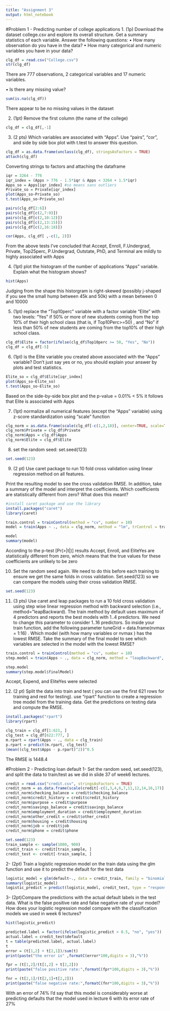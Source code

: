 ```yaml
---
title: "Assignment 3"
output: html_notebook
---
```

#Problem 1 - Predicting number of college applications
1. (1p) Download the dataset college.csv and explore its overall structure. Get a summary statistics of each
variable. Answer the following questions:
• How many observation do you have in the data?
• How many categorical and numeric variables you have in your data?

```r
clg_df = read.csv("College.csv")
str(clg_df)
```

There are 777 observations, 2 categorical variables and 17 numeric variables.

• Is there any missing value?
```r
sum(is.na(clg_df))
```
There appear to be no missing values in the dataset

2. (1pt) Remove the first column (the name of the college)
```r
clg_df = clg_df[,-1]
```

3. (2 pts) Which variables are associated with “Apps”. Use “pairs”, “cor”, and side by side box plot with
t.test to answer this question.

```r
clg_df = as.data.frame(unclass(clg_df), stringsAsFactors = TRUE)
attach(clg_df)
```
Converting strings to factors and attaching the dataframe
```r
iqr = 3264 - 776
iqr_index = (Apps > 776 - 1.5*iqr & Apps < 3264 + 1.5*iqr)
Apps_so = Apps[iqr_index] #so means sans outliers
Private_so = Private[iqr_index]
plot(Apps_so~Private_so)
t.test(Apps_so~Private_so)
```
```r
pairs(clg_df[2:6])
pairs(clg_df[c(2,7:9)])
pairs(clg_df[c(2,10:12)])
pairs(clg_df[c(2,13:15)])
pairs(clg_df[c(2,16:18)])
```

```r
cor(Apps, clg_df[ ,-c(1, 2)])
```

From the above tests I've concluded that Accept, Enroll, F.Undergrad, Private, Top25perc, P.Undergrad, Outstate, PhD, and Terminal are mildly to highly associated with Apps

4. (1pt) plot the histogram of the number of applications “Apps” variable. Explain what the histogram shows?
```r
hist(Apps)
```

Judging from the shape this historgram is right-skewed (possibly j-shaped if you see the small hump between 45k and 50k) with a mean between 0 and 10000

5. (1pt) replace the “Top10perc” variable with a factor variable “Elite” with two levels: “Yes” if 50% or more of new students coming from the top 10% of their high school class (that is, if Top10Perc>=50) , and “No” if less than 50% of new students are coming from the top10% of their high school class.

```r
clg_df$Elite = factor(ifelse(clg_df$Top10perc >= 50, "Yes", "No"))
clg_df = clg_df[-5]
```

6. (1pt) is the Elite variable you created above associated with the “Apps” variable? Don’t just say yes or no, you should explain your answer by plots and test statistics.

```r
Elite_so = clg_df$Elite[iqr_index]
plot(Apps_so~Elite_so)
t.test(Apps_so~Elite_so)
```

Based on the side-by-side box plot and the p-value = 0.01% < 5% it follows that Elite is associated with Apps

7. (1pt) normalize all numerical features (except the “Apps” variable) using z-score standardization using “scale” function
```r
clg_norm = as.data.frame(scale(clg_df[-c(1,2,18)], center=TRUE, scale=TRUE))
clg_norm$Private = clg_df$Private
clg_norm$Apps = clg_df$Apps
clg_norm$Elite = clg_df$Elite
```

8. set the random seed: set.seed(123)
```r
set.seed(123)
```

9. (2 pt) Use caret package to run 10 fold cross validation using linear regression method on all features.

Print the resulting model to see the cross validation RMSE. 
In addition, take a summary of the model and interpret the coefficients. 
Which coefficients are statistically different from zero? What does this meant?
```r
#install caret package and use the library
install.packages("caret")
library(caret)
```
```r
train.control = trainControl(method = "cv", number = 10)
model = train(Apps ~ ., data = clg_norm, method = "lm", trControl = train.control)
```
```r
model
summary(model)
```
According to the p-test [Pr(>|t|)] results Accept, Enroll, and EliteYes are statistically different from zero, which means that the true values for these coefficients are unlikely to be zero

10. Set the random seed again. We need to do this before each training to ensure we get the same folds in cross validation. Set.seed(123) so we can compare the models using their cross validation RMSE.
```r
set.seed(123)
```

11. (3 pts) Use caret and leap packages to run a 10 fold cross validation using step wise linear regression method with backward selection (i.e., method=”leapBackward). The train method by default uses maximum of 4 predictors and reports the best models with 1..4 predictors. We need to change this parameter to consider 1..16 predictors. So inside your train function, add the following parameter tuneGrid = data.frame(nvmax = 1:16) . Which model (with how many variables or nvmax ) has the lowest RMSE. Take the summary of the final model to see which variables are selected in the model with the lowest RMSE?

```r
train.control = trainControl(method = "cv", number = 10)
step.model = train(Apps ~ ., data = clg_norm, method = "leapBackward", trControl = train.control, tuneGrid = data.frame(nvmax = 1:16))
```
```r
step.model
summary(step.model$finalModel)
```
Accept, Expend, and EliteYes were selected

12. (2 pt) Split the data into train and test ( you can use the first 621 rows for training and rest for testing). use
“rpart” function to create a regression tree model from the training data. Get the predictions on testing data
and compute the RMSE.

```r
install.packages("rpart")
library(rpart)
```

```r
clg_train = clg_df[1:621, ]
clg_test = clg_df[622:777, ]
m.rpart = rpart(Apps ~ ., data = clg_train)
p.rpart = predict(m.rpart, clg_test)
(mean((clg_test$Apps - p.rpart)^2))^0.5
```
The RMSE is 1448.4

#Problem 2 - Predicting loan default
1- Set the random seed, set.seed(123), and split the data to train/test as we did in slide 37 of week6
lectures.
```r
credit = read.csv("credit.csv", stringsAsFactors = TRUE)
credit_norm = as.data.frame(scale(credit[-c(1,3,4,6,7,11,12,14,16,17)], center=TRUE, scale=TRUE))
credit_norm$checking_balance = credit$checking_balance
credit_norm$credit_history = credit$credit_history
credit_norm$purpose = credit$purpose
credit_norm$savings_balance = credit$savings_balance
credit_norm$employment_duration = credit$employment_duration
credit_norm$other_credit = credit$other_credit
credit_norm$housing = credit$housing
credit_norm$job = credit$job
credit_norm$phone = credit$phone
```
```r
set.seed(123)
train_sample <- sample(1000, 900)
credit_train <- credit[train_sample, ]
credit_test <- credit[-train_sample, ]
```

2- (2pt) Train a logistic regression model on the train data using the glm function and use it to predict the default for the test data

```r
logistic_model = glm(default~., data = credit_train, family = "binomial")
summary(logistic_model)
logistic_predict = predict(logistic_model, credit_test, type = "response")
```

3- (2pt)Compare the predictions with the actual default labels in the test data. What is the false positive rate and false negative rate of your model? How does your logistic regression model compare with the classification models we used in week 6 lectures?

```r
hist(logistic_predict)
```

```r
predicted.label = factor(ifelse(logistic_predict > 0.5, "no", "yes"))
actual.label = credit_test$default
t = table(predicted.label, actual.label)
t
error = (t[1,2] + t[2,1])/sum(t)
print(paste("the error is" ,formatC(error*100,digits = 3),"%"))

fpr = (t[1,2]/(t[1,2] + t[2,2]))
print(paste("false positive rate:",formatC(fpr*100,digits = 3),"%"))

fnr = (t[2,1]/(t[2,1]+t[2,2]))
print(paste("false negative rate:",formatC(fnr*100,digits = 3),"%"))
```

With an error of 74% I'd say that this model is considerably worse at predicting defaults that the model used in lecture 6 with its error rate of 27%

